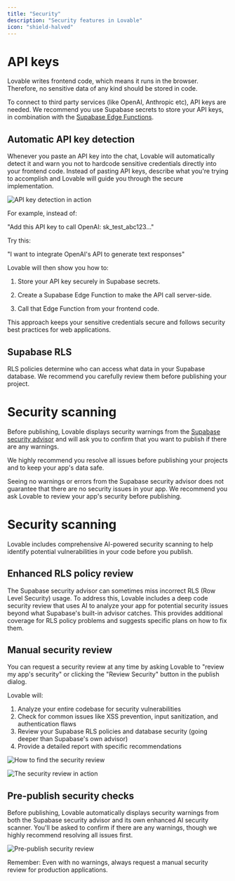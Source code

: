 ```yaml
---
title: "Security"
description: "Security features in Lovable"
icon: "shield-halved"
---
```


# API keys

Lovable writes frontend code, which means it runs in the browser. Therefore, no sensitive data of any kind should be stored in code.

To connect to third party services (like OpenAI, Anthropic etc), API keys are needed. We recommend you use Supabase secrets to store your API keys, in combination with the [Supabase Edge Functions](https://docs.lovable.dev/integrations/supabase#edge-functions).

## Automatic API key detection

Whenever you paste an API key into the chat, Lovable will automatically detect it and warn you not to hardcode sensitive credentials directly into your frontend code. Instead of pasting API keys, describe what you're trying to accomplish and Lovable will guide you through the secure implementation.

![API key detection in action](/assets/features/images/API-key-detection.png)

For example, instead of:

"Add this API key to call OpenAI: sk_test_abc123..."

Try this:

"I want to integrate OpenAI's API to generate text responses"

Lovable will then show you how to:

1. Store your API key securely in Supabase secrets.

2. Create a Supabase Edge Function to make the API call server-side.

3. Call that Edge Function from your frontend code.

This approach keeps your sensitive credentials secure and follows security best practices for web applications.

## Supabase RLS

RLS policies determine who can access what data in your Supabase database. We recommend you carefully review them before publishing your project.

# Security scanning

Before publishing, Lovable displays security warnings from the [Supabase security advisor](https://supabase.com/docs/guides/database/database-advisors?queryGroups=lint&lint=0002_auth_users_exposed) and  will ask you to confirm that you want to publish if there are any warnings.

We highly recommend you resolve all issues before publishing your projects and to keep your app's data safe.

<Info>
  Seeing no warnings or errors from the Supabase security advisor does not guarantee that there are no security issues in your app. We recommend you ask Lovable to review your app's security before publishing.
</Info>

# Security scanning

Lovable includes comprehensive AI-powered security scanning to help identify potential vulnerabilities in your code before you publish.

## Enhanced RLS policy review

The Supabase security advisor can sometimes miss incorrect RLS (Row Level Security) usage. To address this, Lovable includes a deep code security review that uses AI to analyze your app for potential security issues beyond what Supabase's built-in advisor catches. This provides additional coverage for RLS policy problems and suggests specific plans on how to fix them.

## Manual security review

You can request a security review at any time by asking Lovable to "review my app's security" or clicking the "Review Security" button in the publish dialog.

Lovable will:

1. Analyze your entire codebase for security vulnerabilities
2. Check for common issues like XSS prevention, input sanitization, and authentication flaws
3. Review your Supabase RLS policies and database security (going deeper than Supabase's own advisor)
4. Provide a detailed report with specific recommendations

![How to find the security review](/assets/features/images/find-security-review.png)

![The security review in action](/assets/features/images/security-review-in-action.png)

## Pre-publish security checks

Before publishing, Lovable automatically displays security warnings from both the Supabase security advisor and its own enhanced AI security scanner. You'll be asked to confirm if there are any warnings, though we highly recommend resolving all issues first.

![Pre-publish security review](/assets/features/images/pre-publish-security-review.png)

<Warning>
Remember: Even with no warnings, always request a manual security review for production applications.
</Warning>